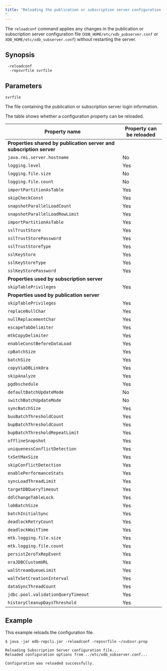 ```yaml
---
title: "Reloading the publication or subscription server configuration file (reloadconf)
"
---
```


<div id="reload_conf_file" class="registered_link"></div>

The `reloadconf` command applies any changes in the publication or subscription server configuration file (`XDB_HOME/etc/xdb_pubserver.conf` or `XDB_HOME/etc/xdb_subserver.conf`) without restarting the server.

## Synopsis

```shell
 -reloadconf 
  -repsvrfile svrfile
```

## Parameters

`svrfile`
  
The file containing the publication or subscription server login information.

The table shows whether a configuration property can be reloaded.

| Property name                                                       |  Property can be reloaded |
| ------------------------------------------------------------------- | ------------------------- | 
| **Properties shared by publication server and subscription server** |                           |
| `java.rmi.server.hostname`                                          | No                        |
| `logging.level`                                                     | Yes                       |
| `logging.file.size`                                                 | No                        |
| `logging.file.count`                                                | No                        |
| `importPartitionAsTable`                                            | Yes                       |
| `skipCheckConst`                                                    | Yes                       |
| `snapshotParallelLoadCount`                                         | Yes                       |
| `snapshotParallelLoadRowLimit`                                      | Yes                       |
| `importPartitionAsTable`                                            | Yes                       |
| `sslTrustStore`                                                     | Yes                       |
| `sslTrustStorePassword`                                             | Yes                       |
| `sslTrustStoreType`                                                 | Yes                       |
| `sslKeyStore`                                                       | Yes                       |
| `sslKeyStoreType`                                                   | Yes                       |
| `sslKeyStorePassword`                                               | Yes                       |
| **Properties used by subscription server**                          |                           |
| `skipTablePrivileges`                                               | Yes                       |
| **Properties used by publication server**                           |                           |
| `skipTablePrivileges`                                               | Yes |
| `replaceNullChar`                                                   | Yes                                                                                                                                           |
| `nullReplacementChar`       | Yes                                                                                                                                      |
| `escapeTabDelimiter`           | Yes
| `mtkCopyDelimiter`           | Yes   
| `enableConstBeforeDataLoad`           | Yes        
| `cpBatchSize`           | Yes    
| `batchSize`           | Yes    
| `copyViaDBLinkOra`           | Yes   
| `skipAnalyze`           | Yes  
| `pgdbschedule`           | Yes  
| `defaultBatchUpdateMode`           | No
| `switchBatchUpdateMode`           | No        
| `syncBatchSize`           | Yes    
| `busBatchThresholdCount`           | Yes    
| `bupBatchThresholdCount`           | Yes   
| `bupBatchThresholdRepeatLimit`           | Yes  
| `offlineSnapshot`           | Yes  
| `uniquenessConflictDetection`           | Yes
| `txSetMaxSize`           | Yes
| `skipConflictDetection`           | Yes
| `enablePerformanceStats`           | Yes
| `syncLoadThreadLimit`           | Yes
| `targetDBQueryTimeout`          | Yes
| `ddlChangeTableLock`          | Yes
| `lobBatchSize`          | Yes
| `batchInitialSync`          | Yes
| `deadlockRetryCount`          | Yes
| `deadlockWaitTime`          | Yes
| `mtk.logging.file.size`          | Yes
| `mtk.logging.file.count`          | Yes
| `persistZeroTxRepEvent`          | Yes
| `oraJDBCCustomURL`          | Yes
| `walStreamQueueLimit`          | Yes
| `walTxSetCreationInterval`          | Yes
| `dataSyncThreadCount`          | Yes
| `jdbc.pool.validationQueryTimeout`          | Yes
| `historyCleanupDaysThreshold`          | Yes

## Example

This example reloads the configuration file.

```shell
$ java -jar edb-repcli.jar -reloadconf -repsvrfile ~/subsvr.prop

Reloading Subscription Server configuration file...
Reloaded configuration options from ../etc/xdb_subserver.conf...

Configuration was reloaded successfully.
```

